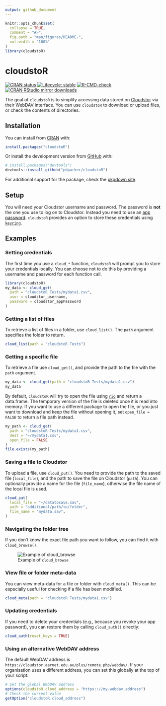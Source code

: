 ```yaml
---
output: github_document
---
```


<!-- README.md is generated from README.Rmd. Please edit that file -->

```r
knitr::opts_chunk$set(
  collapse = TRUE,
  comment = "#>",
  fig.path = "man/figures/README-",
  out.width = "100%"
)
library(cloudstoR)
```

# cloudstoR

<!-- badges: start -->
[![CRAN status](https://www.r-pkg.org/badges/version/cloudstoR)](https://CRAN.R-project.org/package=cloudstoR)
[![Lifecycle: stable](https://img.shields.io/badge/lifecycle-stable-brightgreen.svg)](https://lifecycle.r-lib.org/articles/stages.html#stable) 
[![R-CMD-check](https://github.com/pdparker/cloudstoR/workflows/R-CMD-check/badge.svg)](https://github.com/pdparker/cloudstoR/actions)
[![CRAN RStudio mirror downloads](https://cranlogs.r-pkg.org/badges/last-month/cloudstoR?color=blue)](https://r-pkg.org/pkg/cloudstoR)
<!-- badges: end -->

The goal of `cloudstoR` is to simplify accessing data stored on [Cloudstor](https://cloudstor.aarnet.edu.au/) via their WebDAV interface. You can use `cloudstoR` to download or upload files, or check the contents of directories.

## Installation

You can install from [CRAN](https://cran.r-project.org/package=cloudstoR) with:

```r
install.packages("cloudstoR")
```

Or install the development version from [GitHub](https://github.com/pdparker/cloudstoR) with:

```r
# install.packages("devtools")
devtools::install_github("pdparker/cloudstoR")
```

For additional support for the package, check the [pkgdown site](https://pdparker.github.io/cloudstoR/).

## Setup
You will need your Cloudstor username and password. The password is **not** the one you use to log on to Cloudstor. Instead you need to use an [app password](https://support.aarnet.edu.au/hc/en-us/articles/236034707-How-do-I-manage-change-my-passwords-). `cloudstoR` provides an option to store these credentials using [`keyring`](https://github.com/r-lib/keyring).

## Examples

### Setting credentials

The first time you use a `cloud_*` function, `cloudstoR` will prompt you to store your credentials locally. You can choose not to do this by providing a username and password for each function call.

```r
library(cloudstoR)
my_data <- cloud_get(
  path = "cloudstoR Tests/mydata1.csv",
  user = cloudstor_username,
  password = cloudstor_appPassword
)
```

### Getting a list of files

To retrieve a list of files in a folder, use `cloud_list()`. The `path` argument specifies the folder to return.

```r
cloud_list(path = "cloudstoR Tests")
```

### Getting a specific file

To retrieve a file use `cloud_get()`, and provide the path to the file with the `path` argument.

```r
my_data <- cloud_get(path = "cloudstoR Tests/mydata1.csv")
my_data
```

By default, `cloudstoR` will try to open the file using [`rio`](https://github.com/leeper/rio) and return a data.frame. The temporary version of the file is deleted once it is read into memory. If you want to use a different package to open the file, or you just want to download and keep the file without opening it, set `open_file = FALSE` to return a file path instead. 

```r
my_path <- cloud_get(
  path = "cloudstoR Tests/mydata1.csv",
  dest = "~/mydata1.csv",
  open_file = FALSE
)
file.exists(my_path)
```


### Saving a file to Cloudstor

To upload a file, use `cloud_put()`. You need to provide the path to the saved file (`local_file`), and the path to save the file on Cloudstor (`path`). You can optionally provide a name for the file (`file_name`), otherwise the file name of the local file is used.

```r
cloud_put(
  local_file = "~/datatosave.sav",
  path = "additional/path/to/folder",
  file_name = "mydata.sav",
)
```

### Navigating the folder tree

If you don't know the exact file path you want to follow, you can find it with `cloud_browse()`.

![Example of `cloud_browse`](man/figures/cloud_browse_demo.gif)

### View file or folder meta-data

You can view meta-data for a file or folder with `cloud_meta()`. This can be especially useful for checking if a file has been modified.

```r
cloud_meta(path = "cloudstoR Tests/mydata1.csv")
```


### Updating credentials

If you need to delete your credentials (e.g., because you revoke your app password), you can restore them by calling `cloud_auth()` directly:

```r
cloud_auth(reset_keys = TRUE)
```

### Using an alternative WebDAV address

The default WebDAV address is `https://cloudstor.aarnet.edu.au/plus/remote.php/webdav/`. If your organisation uses a different address, you can set this globally at the top of your script:

```r
# Set the global WebDAV address
options(cloudstoR.cloud_address = "https:://my.webdav.address")
# Check the current value
getOption("cloudstoR.cloud_address")
```
